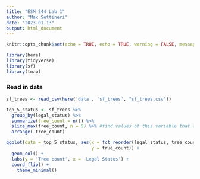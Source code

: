 ```yaml
---
title: "ESM 244 Lab 1"
author: "Max Settineri"
date: "2023-01-13"
output: html_document
---
```


```r
knitr::opts_chunk$set(echo = TRUE, echo = TRUE, warning = FALSE, message = FALSE)

library(here)
library(tidyverse)
library(sf)
library(tmap)

```

### Read in data

```r
sf_trees <- read_csv(here('data', 'sf_trees', "sf_trees.csv"))

top_5_status <- sf_trees %>% 
  group_by(legal_status) %>% 
  summarize(tree_count = n()) %>% 
  slice_max(tree_count, n = 5) %>% #find values of this variable that are maximum
  arrange(-tree_count)

```

```r
ggplot(data = top_5_status, aes(x = fct_reorder(legal_status, tree_count), #reorders legal status by tree counts
                                y = true_count)) +
  geom_col() +
  labs(y = 'Tree count', x = 'Legal Status') +
  coord_flip() +
    theme_minimal()
```

